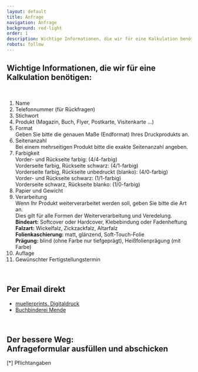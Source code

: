 ```yaml
---
layout: default
title: Anfrage
navigation: Anfrage
background: red-light
order: 1
description: Wichtige Informationen, die wir für eine Kalkulation benötigen
robots: follow
---
```

<div className="flowing-text">
  <h2>Wichtige Informationen, die wir für eine Kalkulation benötigen:</h2>
  <br/>
  <ol>
    <li>
      Name
    </li>
    <li>
      Telefonnummer (für Rückfragen)
    </li>
    <li>
      Stichwort
    </li>
    <li>
      Produkt (Magazin, Buch, Flyer, Postkarte, Visitenkarte ...)
    </li>
    <li>
      Format
      <br/>Geben Sie bitte die genauen Maße (Endformat) Ihres Druckprodukts an.
    </li>
    <li>
      Seitenanzahl
      <br/>Bei einem mehrseitigen Produkt bitte die exakte Seitenanzahl angeben.
    </li>
    <li>
      Farbigkeit
      <br/>Vorder- und Rückseite farbig: (4/4-farbig)
      <br/>Vorderseite farbig, Rückseite schwarz: (4/1-farbig)
      <br/>Vorderseite farbig, Rückseite unbedruckt (blanko): (4/0-farbig)
      <br/>Vorder- und Rückseite schwarz: (1/1-farbig)
      <br/>Vorderseite schwarz, Rückseite blanko: (1/0-farbig)
    </li>
    <li>
      Papier und Gewicht
    </li>
    <li>
      Verarbeitung
      <br/>Wenn Ihr Produkt weiterverarbeitet werden soll, geben Sie bitte die Art an.
      <br/>Dies gilt für alle Formen der Weiterverarbeitung und Veredelung.
      <br/>
      <b>Bindeart:</b> Softcover oder Hardcover, Klebebindung oder Fadenheftung
      <br/>
      <b>Falzart:</b> Wickelfalz, Zickzackfalz, Altarfalz
      <br/>
      <b>Folienkaschierung:</b> matt, glänzend, Soft-Touch-Folie
      <br/>
      <b>Prägung:</b> blind (ohne Farbe nur tiefgeprägt), Heißfolienprägung (mit Farbe)
    </li>
    <li>
      Auflage
    </li>
    <li>
      Gewünschter Fertigstellungstermin
    </li>
  </ol>
  <br/>
  <h2>Per Email direkt</h2>
  <ul>
    <li>
      <a href="mailto:muellerprints@t-online.de">muellerprints. Digitaldruck</a>
    </li>
    <li>
      <a href="mailto:info@buchbinderei-mende.de">Buchbinderei Mende</a>
    </li>
  </ul>
  <br/>
  <a id="form"/>
  <h2>Der bessere Weg: <br/>Anfrageformular ausfüllen und abschicken</h2>
  <div className="text-small">[*] Pflichtangaben</div>
  <br/>
  <div>
    <div id="success" className="alert alert-info" style="display: none;">
      <center>
				Ihre Anfrage wurde erfolgreich verschickt! Bei Rückfragen können Sie uns werktags unter
				+ 49 (0)711 / 262 49 64 erreichen.
      </center>
    </div>
    <div id="notifications" className="alert alert-danger" style="display: none;"/>

    <div className="row">
      <form className="form" method="POST" id="inquiry">
        <div className="form-group">
          <label className="control-label col-sm-8">Vor- & Nachname *</label>
          <div className="col-sm-8">
            <input type="text" className="form-control" placeholder="" name="name"/>
            <span className="help-block"/>
          </div>
        </div>
        <div className="form-group">
          <label className="control-label col-sm-8">Telefonnummer [für Rückfragen] *</label>
          <div className="col-sm-8">
            <input type="text" className="form-control" placeholder="" name="phone"/>
            <span className="help-block"/>
          </div>
        </div>
        <div className="form-group">
          <label className="control-label col-sm-8">E-Mail-Adresse *</label>
          <div className="col-sm-8">
            <input type="text" className="form-control" placeholder="" name="mail"/>
            <span className="help-block"/>
          </div>
        </div>
        <div className="form-group">
          <label className="control-label col-sm-8">Stichwort [Artbeitstitel, Dateiname, ...]
            *</label>
          <div className="col-sm-8">
            <input type="text" className="form-control" placeholder="" name="title"/>
            <span className="help-block"/>
          </div>
        </div>
        <div className="form-group">
          <label className="control-label col-sm-8">Produkt [Buch, Heft, Flyer, Postkarte, ...]
            *</label>
          <div className="col-sm-8">
            <input type="text" className="form-control" placeholder="" name="product"/>
            <span className="help-block"/>
          </div>
        </div>
        <div className="form-group">
          <label className="control-label col-sm-8">Format [mm] *</label>
          <div className="col-sm-8">
            <input type="text" className="form-control" placeholder="" name="format"/>
            <span className="help-block"/>
          </div>
        </div>
        <div className="form-group">
          <label className="control-label col-sm-8">Seitenanzahl *</label>
          <div className="col-sm-8">
            <input type="text" className="form-control" placeholder="" name="pages"/>
            <span className="help-block"/>
          </div>
        </div>
        <div className="form-group">
          <label className="control-label col-sm-8">Ausrichtung *</label>
          <div className="col-sm-8">
            <select className="form-control input " data-style="form-control" name="orientation">
              <option>Hochformat</option>
              <option>Querformat</option>
            </select>
          </div>
        </div>

        <div className="form-group">
          <label className="control-label col-sm-8">Druck [Farbigkeit] *</label>
          <div className="col-sm-8">
            <select className="form-control " data-style="form-control" name="printing">
              <option>1-seitig [nur Vorderseite bedruckt]</option>
              <option>2-seitig [Vorder- &amp; Rückseite bedruck] duplex</option>
            </select>
          </div>
        </div>

        <div className="form-group">
          <label className="control-label col-sm-8">Farbe *</label>
          <div className="col-sm-8">
            <select className=" form-control" data-style="form-control" name="colors">
              <option>1/0 farbig schwarz/blanko</option>
              <option>1/1 farbig schwarz/schwarz</option>
              <option>4/0 farbig Euroskala/blanko</option>
              <option>4/1 farbig Euroskala/schwarz</option>
              <option>4/4 farbig Euroskala/Euroskala</option>
            </select>
          </div>
        </div>
        <div className="form-group">
          <label className="control-label col-sm-8">Papier, Gewicht [z.B. Munken Lynx 120g/m²]
            *</label>
          <div className="col-sm-8">
            <input type="text" className="form-control" placeholder="" name="material"/>
            <span className="help-block"/>
          </div>
        </div>
        <div className="form-group">
          <label className="control-label col-sm-8">Auflage [Stückzahl] *</label>
          <div className="col-sm-8">
            <input type="text" className="form-control" placeholder="" name="edition"/>
            <span className="help-block"/>
          </div>
        </div>
        <div className="form-group">
          <label className="control-label col-sm-8">Objektbeschreibung [Bindeart: Hardcover,
            Softcover, Veredelung, Prägung, Liefertermin, etc.]</label>
          <div className="col-sm-8">
            <textarea rows="6" className="form-control" name="description"/>
          </div>
        </div>

        <div className="form-group">
          <div className="col-sm-8">
            <br/>
            <br/>
            <button type="submit" className="btn btn-primary">Abschicken</button>
          </div>
        </div>
      </form>
    </div>
  </div>
</div>
